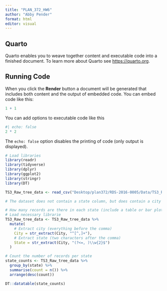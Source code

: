 ```yaml
---
title: "PLAN_372_HW6"
author: "Abby Pender"
format: html
editor: visual
---
```


## Quarto

Quarto enables you to weave together content and executable code into a finished document. To learn more about Quarto see <https://quarto.org>.

## Running Code

When you click the **Render** button a document will be generated that includes both content and the output of embedded code. You can embed code like this:

```r
1 + 1
```

You can add options to executable code like this

```r
#| echo: false
2 * 2
```

The `echo: false` option disables the printing of code (only output is displayed).

```r
# Load libraries 
library(readr)
library(tidyverse)
library(dplyr)
library(ggplot2)
library(stringr)
library(DT)
```

```r
TS3_Raw_tree_data <- read_csv("Desktop/plan372/RDS-2016-0005/Data/TS3_Raw_tree_data.csv")
```

```r
# The dataset does not contain a state column, but does contain a city column which contains both city and state information (e.g. Charlotte, NC). Use a regular expression to create separate columns for the city name and state abbreviation, and use these columns to answer the following questions.

# How many records are there in each state (include a table or bar plot)? [4 points]
# Load necessary librarie
TS3_Raw_tree_data <- TS3_Raw_tree_data %>%
  mutate(
    # Extract city (everything before the comma)
    City = str_extract(City, "^[^,]+"),       
    # Extract state (two characters after the comma)
    State = str_extract(City, "(?<=, )\\w{2}$") 
  )

# Count the number of records per state
state_counts <- TS3_Raw_tree_data %>%
  group_by(state) %>%
  summarise(count = n()) %>%
  arrange(desc(count))

DT::datatable(state_counts)
```
